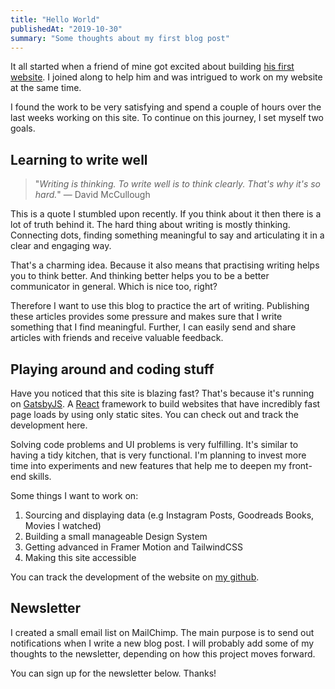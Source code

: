 ```yaml
---
title: "Hello World"
publishedAt: "2019-10-30"
summary: "Some thoughts about my first blog post"
---
```


It all started when a friend of mine got excited about building [his first website](https://www.quechup.me/). I joined along to help him and was intrigued to work on my website at the same time.

I found the work to be very satisfying and spend a couple of hours over the last weeks working on this site. To continue on this journey, I set myself two goals.

## Learning to write well

> "_Writing is thinking. To write well is to think clearly. That's why it's so hard._" ― David McCullough

This is a quote I stumbled upon recently. If you think about it then there is a lot of truth behind it. The hard thing about writing is mostly thinking. Connecting dots, finding something meaningful to say and articulating it in a clear and engaging way.

That's a charming idea. Because it also means that practising writing helps you to think better. And thinking better helps you to be a better communicator in general. Which is nice too, right?

Therefore I want to use this blog to practice the art of writing. Publishing these articles provides some pressure and makes sure that I write something that I find meaningful. Further, I can easily send and share articles with friends and receive valuable feedback.

## Playing around and coding stuff

Have you noticed that this site is blazing fast? That's because it's running on [GatsbyJS](https://www.gatsbyjs.org/). A [React](https://reactjs.org/) framework to build websites that have incredibly fast page loads by using only static sites. You can check out and track the development here.

Solving code problems and UI problems is very fulfilling. It's similar to having a tidy kitchen, that is very functional. I'm planning to invest more time into experiments and new features that help me to deepen my front-end skills.

Some things I want to work on:

1. Sourcing and displaying data (e.g Instagram Posts, Goodreads Books, Movies I watched)
2. Building a small manageable Design System
3. Getting advanced in Framer Motion and TailwindCSS
4. Making this site accessible

You can track the development of the website on [my github](https://github.com/wirtzdan).

## Newsletter

I created a small email list on MailChimp. The main purpose is to send out notifications when I write a new blog post. I will probably add some of my thoughts to the newsletter, depending on how this project moves forward.

You can sign up for the newsletter below. Thanks!
